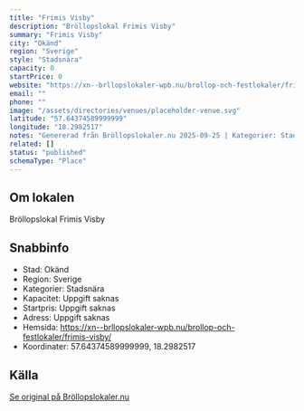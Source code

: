 ```yaml
---
title: "Frimis Visby"
description: "Bröllopslokal Frimis Visby"
summary: "Frimis Visby"
city: "Okänd"
region: "Sverige"
style: "Stadsnära"
capacity: 0
startPrice: 0
website: "https://xn--brllopslokaler-wpb.nu/brollop-och-festlokaler/frimis-visby/"
email: ""
phone: ""
image: "/assets/directories/venues/placeholder-venue.svg"
latitude: "57.64374589999999"
longitude: "18.2982517"
notes: "Genererad från Bröllopslokaler.nu 2025-09-25 | Kategorier: Stadsnära"
related: []
status: "published"
schemaType: "Place"
---
```


## Om lokalen

Bröllopslokal Frimis Visby

## Snabbinfo

- Stad: Okänd
- Region: Sverige
- Kategorier: Stadsnära
- Kapacitet: Uppgift saknas
- Startpris: Uppgift saknas
- Adress: Uppgift saknas
- Hemsida: https://xn--brllopslokaler-wpb.nu/brollop-och-festlokaler/frimis-visby/
- Koordinater: 57.64374589999999, 18.2982517

## Källa

[Se original på Bröllopslokaler.nu](https://xn--brllopslokaler-wpb.nu/brollop-och-festlokaler/frimis-visby/)

